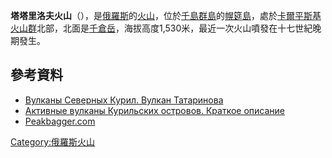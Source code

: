 {{Coord|50|18|N|155|27|E|display=title}}

'''塔塔里洛夫火山'''（{{lang-ru|Вулкан Татаринова}}），是[[俄羅斯|俄羅斯]]的[[火山|火山]]，位於[[千島群島|千島群島]]的[[幌筵島|幌筵島]]，處於[[卡爾平斯基火山群|卡爾平斯基火山群]]北部，北面是[[千倉岳|千倉岳]]，海拔高度1,530米，最近一次火山噴發在十七世紀晚期發生。

==參考資料==
* [https://web.archive.org/web/20080513194757/http://www.kscnet.ru/ivs/kvert/volcanoes/Tatarinov/index.html Вулканы Северных Курил. Вулкан Татаринова]
* [http://www.avo.alaska.edu/pdfs/Volcanoes_svert_ru.pdf Активные вулканы Курильских островов. Краткое описание] {{WebCite|url=https://www.webcitation.org/6650UONYi?url=http://www.avo.alaska.edu/pdfs/Volcanoes_svert_ru.pdf |date=20120311083251 |dateformat=iso }}
* [http://www.peakbagger.com/peak.aspx?pid=17660 Peakbagger.com] {{Wayback|url=http://www.peakbagger.com/peak.aspx?pid=17660 |date=20191223180658 }}

{{Russia-geo-stub}}
[[Category:俄羅斯火山|Category:俄羅斯火山]]